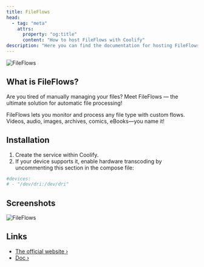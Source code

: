 ```yaml
---
title: FileFlows
head:
  - tag: "meta"
    attrs:
      property: "og:title"
      content: "How to host FileFlows with Coolify"
description: "Here you can find the documentation for hosting FileFlows with Coolify."
---
```


![FileFlows](../../../assets/images/services/fileflows.svg)

## What is FileFlows?

Are you tired of manually managing your files? Meet FileFlows — the ultimate solution for automatic file processing!

FileFlows lets you monitor and process any file type with custom flows. Videos, audio, images, archives, comics, eBooks—you name it!

## Installation

1. Create the service within Coolify.
2. If your device supports it, enable hardware transcoding by uncommenting this section in the compose file:

```yaml
#devices:
# - "/dev/dri:/dev/dri"
```

## Screenshots

![FileFlows](/src/assets/images/screenshots/fileflows_screenshot.webp)

## Links

- [The official website ›](https://fileflows.com/)
- [Doc ›](https://fileflows.com/docs)
